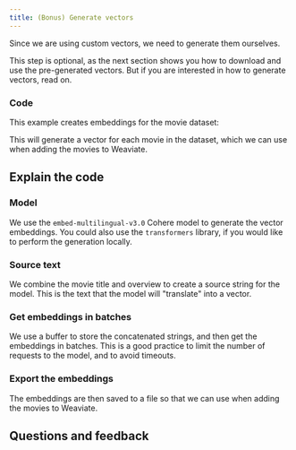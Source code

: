 ```yaml
---
title: (Bonus) Generate vectors
---
```



Since we are using custom vectors, we need to generate them ourselves.

This step is optional, as the next section shows you how to download and use the pre-generated vectors. But if you are interested in how to generate vectors, read on.

### <i class="fa-solid fa-code"></i> Code

This example creates embeddings for the movie dataset:

<FilteredTextBlock
  text={PyCode}
  startMarker="# ManuallyGenerateEmbeddings"
  endMarker="# END ManuallyGenerateEmbeddings"
  language="py"
/>

This will generate a vector for each movie in the dataset, which we can use when adding the movies to Weaviate.

## <i class="fa-solid fa-chalkboard"></i> Explain the code

### <i class="fa-solid fa-chalkboard"></i> Model

We use the `embed-multilingual-v3.0` Cohere model to generate the vector embeddings. You could also use the `transformers` library, if you would like to perform the generation locally.

### <i class="fa-solid fa-code"></i> Source text

We combine the movie title and overview to create a source string for the model. This is the text that the model will "translate" into a vector.

<FilteredTextBlock
  text={PyCode}
  startMarker="# Concatenate text to create a source string"
  endMarker="# Add to the buffer"
  language="py"
/>

### <i class="fa-solid fa-code"></i> Get embeddings in batches

We use a buffer to store the concatenated strings, and then get the embeddings in batches. This is a good practice to limit the number of requests to the model, and to avoid timeouts.

<FilteredTextBlock
  text={PyCode}
  startMarker="# Get a batch of embeddings"
  endMarker="# Reset the buffer"
  language="py"
/>

### <i class="fa-solid fa-chalkboard"></i> Export the embeddings

The embeddings are then saved to a file so that we can use when adding the movies to Weaviate.

<FilteredTextBlock
  text={PyCode}
  startMarker="# Save the data as a CSV"
  endMarker="# END ManuallyGenerateEmbeddings"
  language="py"
/>

## Questions and feedback


<DocsFeedback/>
